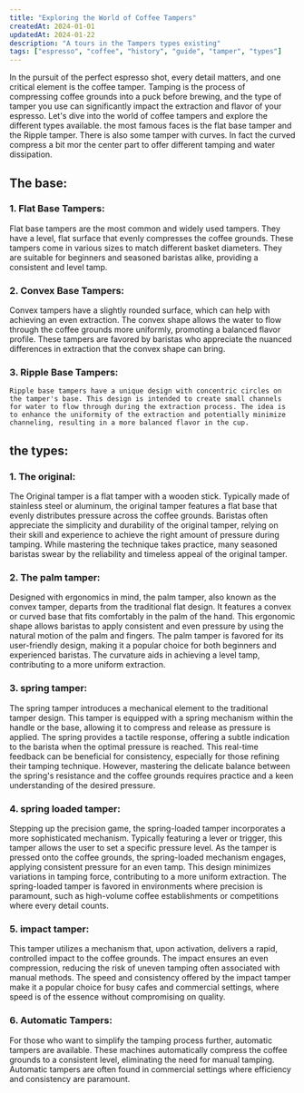 ```yaml
---
title: "Exploring the World of Coffee Tampers"
createdAt: 2024-01-01
updatedAt: 2024-01-22
description: "A tours in the Tampers types existing"
tags: ["espresso", "coffee", "history", "guide", "tamper", "types"]
---
```



In the pursuit of the perfect espresso shot, every detail matters, and one critical element is the coffee tamper. Tamping is the process of compressing coffee grounds into a puck before brewing, and the type of tamper you use can significantly impact the extraction and flavor of your espresso. Let's dive into the world of coffee tampers and explore the different types available.
the most famous faces is the flat base tamper and the Ripple tamper. There is also some tamper with curves. In fact the curved compress a bit mor the center part to offer different tamping and water dissipation.

## **The base:**

### 1. **Flat Base Tampers:**

Flat base tampers are the most common and widely used tampers. They have a level, flat surface that evenly compresses the coffee grounds. These tampers come in various sizes to match different basket diameters. They are suitable for beginners and seasoned baristas alike, providing a consistent and level tamp.

### 2. **Convex Base Tampers:**

Convex tampers have a slightly rounded surface, which can help with achieving an even extraction. The convex shape allows the water to flow through the coffee grounds more uniformly, promoting a balanced flavor profile. These tampers are favored by baristas who appreciate the nuanced differences in extraction that the convex shape can bring.

### 3. **Ripple Base Tampers:**

	Ripple base tampers have a unique design with concentric circles on the tamper's base. This design is intended to create small channels for water to flow through during the extraction process. The idea is to enhance the uniformity of the extraction and potentially minimize channeling, resulting in a more balanced flavor in the cup.

## **the types:**

### 1. **The original:**

The Original tamper is a flat tamper with a wooden stick. Typically made of stainless steel or aluminum, the original tamper features a flat base that evenly distributes pressure across the coffee grounds. Baristas often appreciate the simplicity and durability of the original tamper, relying on their skill and experience to achieve the right amount of pressure during tamping. While mastering the technique takes practice, many seasoned baristas swear by the reliability and timeless appeal of the original tamper.

### 2. **The palm tamper:**

Designed with ergonomics in mind, the palm tamper, also known as the convex tamper, departs from the traditional flat design. It features a convex or curved base that fits comfortably in the palm of the hand. This ergonomic shape allows baristas to apply consistent and even pressure by using the natural motion of the palm and fingers. The palm tamper is favored for its user-friendly design, making it a popular choice for both beginners and experienced baristas. The curvature aids in achieving a level tamp, contributing to a more uniform extraction.

### 3. **spring tamper:**

The spring tamper introduces a mechanical element to the traditional tamper design. This tamper is equipped with a spring mechanism within the handle or the base, allowing it to compress and release as pressure is applied. The spring provides a tactile response, offering a subtle indication to the barista when the optimal pressure is reached. This real-time feedback can be beneficial for consistency, especially for those refining their tamping technique. However, mastering the delicate balance between the spring's resistance and the coffee grounds requires practice and a keen understanding of the desired pressure.

### 4. **spring loaded tamper:**

Stepping up the precision game, the spring-loaded tamper incorporates a more sophisticated mechanism. Typically featuring a lever or trigger, this tamper allows the user to set a specific pressure level. As the tamper is pressed onto the coffee grounds, the spring-loaded mechanism engages, applying consistent pressure for an even tamp. This design minimizes variations in tamping force, contributing to a more uniform extraction. The spring-loaded tamper is favored in environments where precision is paramount, such as high-volume coffee establishments or competitions where every detail counts.

### 5. **impact tamper:**

This tamper utilizes a mechanism that, upon activation, delivers a rapid, controlled impact to the coffee grounds. The impact ensures an even compression, reducing the risk of uneven tamping often associated with manual methods. The speed and consistency offered by the impact tamper make it a popular choice for busy cafes and commercial settings, where speed is of the essence without compromising on quality.

### 6. **Automatic Tampers:**

For those who want to simplify the tamping process further, automatic tampers are available. These machines automatically compress the coffee grounds to a consistent level, eliminating the need for manual tamping. Automatic tampers are often found in commercial settings where efficiency and consistency are paramount.
